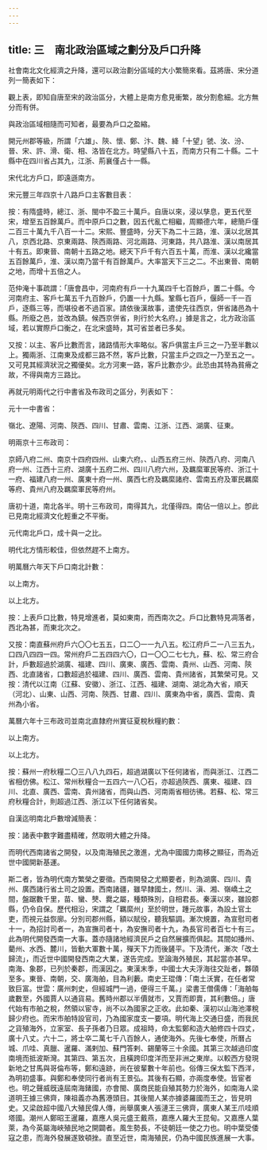 ```yaml
---
---
---
```

title: 三　南北政治區域之劃分及戶口升降
---




社會南北文化經濟之升降，還可以政治劃分區域的大小繁簡來看。茲將唐、宋分道列一簡表如下：





觀上表，即知自唐至宋的政治區分，大體上是南方愈見衝繁，故分割愈細。北方無分而有併。

與政治區域相隨而可知者，最要為戶口之盈縮。

開元州郡等級，所謂「六雄」、陝、懷、鄭、汴、魏、絳「十望」虢、汝、汾、晉、宋、許、滑、衛、相、洛皆在北方。時望縣八十五，而南方只有二十縣。二十縣中在四川省占其九，江浙、荊襄僅占十一縣。

宋代北方戶口，即遠遜南方。

宋元豐三年四京十八路戶口主客數目表：





按：有隋盛時，總江、浙、閩中不盈三十萬戶。自唐以來，浸以孳息，更五代至宋，增至五百餘萬戶。而中原戶口之數，因五代亂亡相繼，周顯德六年，總簡戶僅二百三十萬九千八百一十二。宋熙、豐盛時，分天下為二十三路，淮、漢以北居其八，京西北路、京東兩路、陝西兩路、河北兩路、河東路，共八路淮、漢以南居其十有五。即東晉、南朝十五路之地。總天下戶千有六百五十萬，而淮、漢以北纔當五百餘萬戶，淮、漢以南乃當千有百餘萬戶。大率當天下三之二。不出東晉、南朝之地，而增十五倍之人。

范仲淹十事疏謂：「唐會昌中，河南府有戶一十九萬四千七百餘戶，置二十縣。今河南府主、客戶七萬五千九百餘戶，仍置一十九縣。鞏縣七百戶，偃師一千一百戶，逐縣三等，而堪役者不過百家。請依後漢故事，遣使先往西京，併省諸邑為十縣。所廢之邑，並改為鎮。候西京併省，則行於大名府。」據是言之，北方政治區域，若以實際戶口衡之，在北宋盛時，其可省並者已多矣。

又按：以主、客戶比數而言，諸路情形大率略似。客戶俱當主戶三之一乃至半數以上。獨兩浙、江南東及成都三路不然，客戶比數，只當主戶之四之一乃至五之一。又可見其經濟狀況之獨優矣。北方河東一路，客戶比數亦少。此恐由其特為貧瘠之故，不得與南方三路比。

再就元明兩代之行中書省及布政司之區分，列表如下：

元十一中書省：

嶺北、遼陽、河南、陝西、四川、甘肅、雲南、江浙、江西、湖廣、征東。

明兩京十三布政司：

京師八府二州、南京十四府四州、山東六府。、山西五府三州、陝西八府、河南八府一州、江西十三府、湖廣十五府二州、四川八府六州，及羈縻軍民等府、浙江十一府、福建八府一州、廣東十府一州、廣西七府及羈縻諸府、雲南五府及軍民羈縻等府、貴州八府及羈縻軍民等府州。

唐初十道，南北各半。明十三布政司，南得其九，北僅得四。南佔一倍以上。卽此已見南北經濟文化輕重之不平衡。

元代南北戶口，成十與一之比。



明代北方情形較佳，但依然趕不上南方。

明萬曆六年天下戶口南北計數：



以上南方。



以上北方。

按：上表戶口比數，特見增進者，莫如東南，而西南次之。戶口比數特見凋落者，西北為甚，而東北次之。

又按：南直蘇州府戶六〇〇七五五，口二〇一一九八五。松江府戶二一八三五九，口四八四四一四。常州府戶二五四四六〇，口一〇〇二七七九，蘇、松、常三府合計，戶數超過於湖廣、福建、四川、廣東、廣西、雲南、貴州、山西、河南、陝西、北直諸省，口數超過於福建、四川、廣西、雲南、貴州諸省，其繁榮可見。又按：清代以江南（江蘇、安徽）、浙江、江西、福建、湖南、湖北為大省，順天（河北）、山東、山西、河南、陝西、甘肅、四川、廣東為中省，廣西、雲南、貴州為小省。

萬曆六年十三布政司並南北直隸府州實征夏稅秋糧約數：



以上南方。



以上北方。

按：蘇州一府秋糧二〇三八八九四石，超過湖廣以下任何諸省，而與浙江、江西二省相仿佛。松江、常州秋糧合一五四六一八〇石，亦超過陝西、廣東、福建、四川、北直、廣西、雲南、貴州諸省，而與山西、河南兩省相彷彿。若蘇、松、常三府秋糧合計，則超過江西、浙江以下任何諸省矣。

自漢迄明南北戶數增減簡表：



按：諸表中數字難盡精確，然取明大體之升降。

而明代西南諸省之開發，以及南海殖民之激進，尤為中國國力南移之顯征，而為近世中國開新基運。

斯二者，皆為明代南方繁榮之要徵。西南開發之尤顯要者，則為湖廣、四川、貴州、廣西諸行省土司之設置。西南諸疆，雖早隸國土，然川、滇、湘、嶺嶠土之間，盤踞數千里，苗、蠻、僰、爨之屬，種類殊別，自相君長。秦漢以來，雖設郡縣，仍令自保。歷代相沿，宋謂之「羈縻州」至於明世，踵元故事，為設土官土吏，而視元益恢廓。分別司郡州縣，額以賦役，聽我驅調。漸次規置，為宣慰司者十一，為招討司者一，為宣撫司者十，為安撫司者十九，為長官司者百七十有三。此為明代開發西南一大事。蓋亦隨諸地經濟民戶之自然展擴而俱起。其間如播州、藺州、水西、麓川，皆動大軍數十萬，殫天下力而後鏟平。下及清代，漸次「改土歸流」，而近世中國開發西南之大業，遂告完成。至論海外殖民，其起當亦甚早。南海、象郡，已列於秦郡，而漢因之。東漢末季，中國士大夫浮海往交趾者，夥頤至多。東晉、南朝，交、廣海舶，目為利藪。南史王琨傳：「南土沃實，在任者常致巨富。世雲：廣州刺史，但經城門一過，便得三千萬。」梁書王僧儒傳：「海舶每歲數至，外國賈人以通貨易。舊時州郡以半價就市，又賈而即賣，其利數倍。」唐代始有市舶之稅，然領以宦寺，尚不以為國家之正收。此如秦、漢初以山海池澤稅歸少府也。而宋市舶特設官司，乃為國家度支一要項。明代海上交通日盛，而我民之貨殖海外，立家室、長子孫者乃日眾。成祖時，命太監鄭和造大舶修四十四丈，廣十八丈。六十二，將士卒二萬七千八百餘人，通使海外。先後七奉使，所曆占城、爪哇、真臘、暹羅、滿剌加、蘇門答剌、錫蘭等三十余國。其第三次越過印度南境而抵波斯灣。其第四、第五次，且橫跨印度洋而至非洲之東岸。以較西方發現新地之甘馬與哥倫布等，鄭和遠跡，尚在彼輩數十年前也。俗傳三保太監下西洋，為明初盛事。與鄭和奉使同行者尚有王景弘。其後有石顯，亦兩度奉使。皆宦者也。明之聲威旣遠屆南海鍺國，亦會閩、廣商民能自殖其勢力於海外，如南海人梁道明王據三佛齊，陳祖義亦為舊港頭目。其後閩人某亦據婆羅國而王之，皆見明史。又梁啟超中國八大殖民偉人傳，尚舉廣東人張漣王三佛齊，廣東人某王爪哇順塔國。潮州人鄭昭王暹羅，嘉應人吳元盛王戴燕，嘉應人羅大王昆甸。又嘉應人葉萊，為今英屬海峽殖民地之開闢者。風生勢長，不徒朝廷一使之力也。明中葉受倭寇之患，而海外發展遂致頓挫。直至近世，南海殖民，仍為中國民族進展一大事。